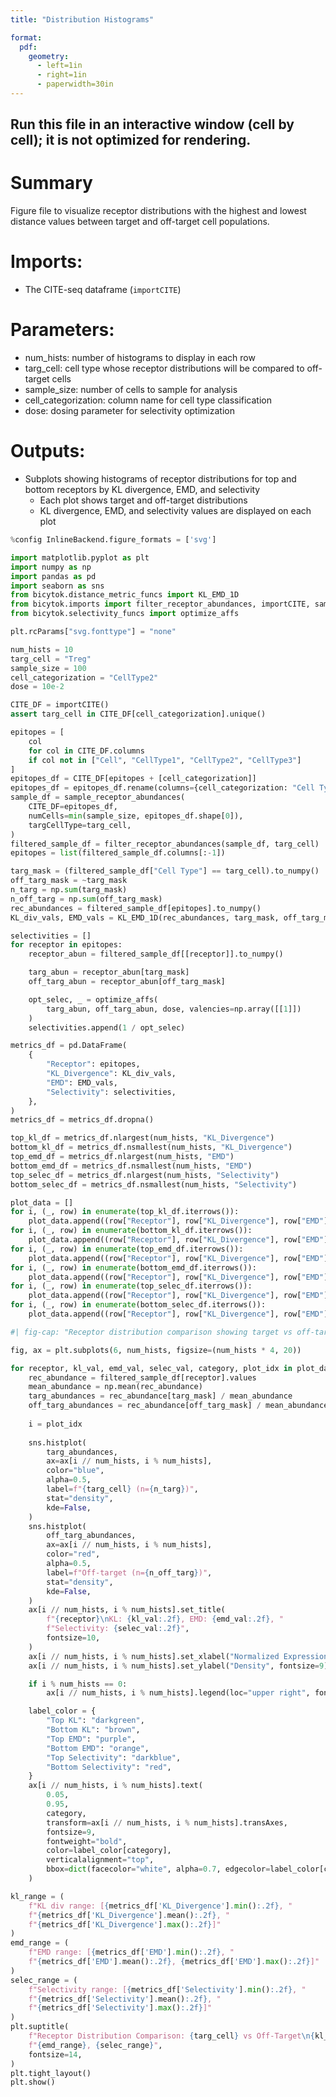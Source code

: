 ```yaml
---
title: "Distribution Histograms"

format:
  pdf:
    geometry:
      - left=1in
      - right=1in
      - paperwidth=30in
---
```

## Run this file in an interactive window (cell by cell); it is not optimized for rendering.

# Summary
Figure file to visualize receptor distributions with the highest and lowest distance values between target and off-target cell populations.

# Imports:
- The CITE-seq dataframe (`importCITE`)

# Parameters:
- num_hists: number of histograms to display in each row
- targ_cell: cell type whose receptor distributions will be compared to off-target cells
- sample_size: number of cells to sample for analysis
- cell_categorization: column name for cell type classification
- dose: dosing parameter for selectivity optimization

# Outputs:
- Subplots showing histograms of receptor distributions for top and bottom receptors by KL divergence, EMD, and selectivity
  - Each plot shows target and off-target distributions
  - KL divergence, EMD, and selectivity values are displayed on each plot

```python
%config InlineBackend.figure_formats = ['svg']

import matplotlib.pyplot as plt
import numpy as np
import pandas as pd
import seaborn as sns
from bicytok.distance_metric_funcs import KL_EMD_1D
from bicytok.imports import filter_receptor_abundances, importCITE, sample_receptor_abundances
from bicytok.selectivity_funcs import optimize_affs

plt.rcParams["svg.fonttype"] = "none"

num_hists = 10
targ_cell = "Treg"
sample_size = 100
cell_categorization = "CellType2"
dose = 10e-2

CITE_DF = importCITE()
assert targ_cell in CITE_DF[cell_categorization].unique()

epitopes = [
    col
    for col in CITE_DF.columns
    if col not in ["Cell", "CellType1", "CellType2", "CellType3"]
]
epitopes_df = CITE_DF[epitopes + [cell_categorization]]
epitopes_df = epitopes_df.rename(columns={cell_categorization: "Cell Type"})
sample_df = sample_receptor_abundances(
    CITE_DF=epitopes_df,
    numCells=min(sample_size, epitopes_df.shape[0]),
    targCellType=targ_cell,
)
filtered_sample_df = filter_receptor_abundances(sample_df, targ_cell)
epitopes = list(filtered_sample_df.columns[:-1])

targ_mask = (filtered_sample_df["Cell Type"] == targ_cell).to_numpy()
off_targ_mask = ~targ_mask
n_targ = np.sum(targ_mask)
n_off_targ = np.sum(off_targ_mask)
rec_abundances = filtered_sample_df[epitopes].to_numpy()
KL_div_vals, EMD_vals = KL_EMD_1D(rec_abundances, targ_mask, off_targ_mask)

selectivities = []
for receptor in epitopes:
    receptor_abun = filtered_sample_df[[receptor]].to_numpy()

    targ_abun = receptor_abun[targ_mask]
    off_targ_abun = receptor_abun[off_targ_mask]

    opt_selec, _ = optimize_affs(
        targ_abun, off_targ_abun, dose, valencies=np.array([[1]])
    )
    selectivities.append(1 / opt_selec)

metrics_df = pd.DataFrame(
    {
        "Receptor": epitopes,
        "KL_Divergence": KL_div_vals,
        "EMD": EMD_vals,
        "Selectivity": selectivities,
    },
)
metrics_df = metrics_df.dropna()

top_kl_df = metrics_df.nlargest(num_hists, "KL_Divergence")
bottom_kl_df = metrics_df.nsmallest(num_hists, "KL_Divergence")
top_emd_df = metrics_df.nlargest(num_hists, "EMD")
bottom_emd_df = metrics_df.nsmallest(num_hists, "EMD")
top_selec_df = metrics_df.nlargest(num_hists, "Selectivity")
bottom_selec_df = metrics_df.nsmallest(num_hists, "Selectivity")

plot_data = []
for i, (_, row) in enumerate(top_kl_df.iterrows()):
    plot_data.append((row["Receptor"], row["KL_Divergence"], row["EMD"], row["Selectivity"], "Top KL", i))
for i, (_, row) in enumerate(bottom_kl_df.iterrows()):
    plot_data.append((row["Receptor"], row["KL_Divergence"], row["EMD"], row["Selectivity"], "Bottom KL", i + num_hists))
for i, (_, row) in enumerate(top_emd_df.iterrows()):
    plot_data.append((row["Receptor"], row["KL_Divergence"], row["EMD"], row["Selectivity"], "Top EMD", i + 2 * num_hists))
for i, (_, row) in enumerate(bottom_emd_df.iterrows()):
    plot_data.append((row["Receptor"], row["KL_Divergence"], row["EMD"], row["Selectivity"], "Bottom EMD", i + 3 * num_hists))
for i, (_, row) in enumerate(top_selec_df.iterrows()):
    plot_data.append((row["Receptor"], row["KL_Divergence"], row["EMD"], row["Selectivity"], "Top Selectivity", i + 4 * num_hists))
for i, (_, row) in enumerate(bottom_selec_df.iterrows()):
    plot_data.append((row["Receptor"], row["KL_Divergence"], row["EMD"], row["Selectivity"], "Bottom Selectivity", i + 5 * num_hists))
```

```python
#| fig-cap: "Receptor distribution comparison showing target vs off-target distributions"

fig, ax = plt.subplots(6, num_hists, figsize=(num_hists * 4, 20))

for receptor, kl_val, emd_val, selec_val, category, plot_idx in plot_data:
    rec_abundance = filtered_sample_df[receptor].values
    mean_abundance = np.mean(rec_abundance)
    targ_abundances = rec_abundance[targ_mask] / mean_abundance
    off_targ_abundances = rec_abundance[off_targ_mask] / mean_abundance
    
    i = plot_idx
    
    sns.histplot(
        targ_abundances,
        ax=ax[i // num_hists, i % num_hists],
        color="blue",
        alpha=0.5,
        label=f"{targ_cell} (n={n_targ})",
        stat="density",
        kde=False,
    )
    sns.histplot(
        off_targ_abundances,
        ax=ax[i // num_hists, i % num_hists],
        color="red",
        alpha=0.5,
        label=f"Off-target (n={n_off_targ})",
        stat="density",
        kde=False,
    )
    ax[i // num_hists, i % num_hists].set_title(
        f"{receptor}\nKL: {kl_val:.2f}, EMD: {emd_val:.2f}, "
        f"Selectivity: {selec_val:.2f}",
        fontsize=10,
    )
    ax[i // num_hists, i % num_hists].set_xlabel("Normalized Expression", fontsize=9)
    ax[i // num_hists, i % num_hists].set_ylabel("Density", fontsize=9)

    if i % num_hists == 0:
        ax[i // num_hists, i % num_hists].legend(loc="upper right", fontsize=8)

    label_color = {
        "Top KL": "darkgreen",
        "Bottom KL": "brown",
        "Top EMD": "purple",
        "Bottom EMD": "orange",
        "Top Selectivity": "darkblue",
        "Bottom Selectivity": "red",
    }
    ax[i // num_hists, i % num_hists].text(
        0.05,
        0.95,
        category,
        transform=ax[i // num_hists, i % num_hists].transAxes,
        fontsize=9,
        fontweight="bold",
        color=label_color[category],
        verticalalignment="top",
        bbox=dict(facecolor="white", alpha=0.7, edgecolor=label_color[category]),
    )

kl_range = (
    f"KL div range: [{metrics_df['KL_Divergence'].min():.2f}, "
    f"{metrics_df['KL_Divergence'].mean():.2f}, "
    f"{metrics_df['KL_Divergence'].max():.2f}]"
)
emd_range = (
    f"EMD range: [{metrics_df['EMD'].min():.2f}, "
    f"{metrics_df['EMD'].mean():.2f}, {metrics_df['EMD'].max():.2f}]"
)
selec_range = (
    f"Selectivity range: [{metrics_df['Selectivity'].min():.2f}, "
    f"{metrics_df['Selectivity'].mean():.2f}, "
    f"{metrics_df['Selectivity'].max():.2f}]"
)
plt.suptitle(
    f"Receptor Distribution Comparison: {targ_cell} vs Off-Target\n{kl_range}, "
    f"{emd_range}, {selec_range}",
    fontsize=14,
)
plt.tight_layout()
plt.show()
```

